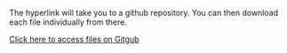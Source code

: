 The hyperlink will take you to a github repository. You can then download each file individually from there.

[Click here to access files on Gitgub](https://github.com/hschoonwinkel/vbaccounting/tree/main/excel) 